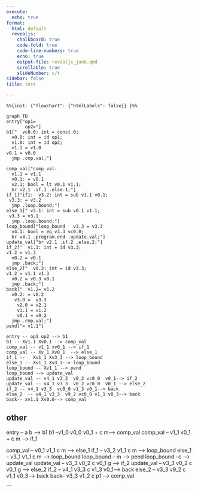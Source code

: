 ```yaml
---
execute:
  echo: true
format:
  html: default
  revealjs:
    chalkboard: true
    code-fold: true
    code-line-numbers: true
    echo: true
    output-file: revealjs_junk.qmd
    scrollable: true
    slideNumber: c/t
sidebar: false
title: test

---
```


```mermaid
%%{init: {"flowchart": {"htmlLabels": false}} }%%

graph TD
entry["op1=
       op2="]
b1["  vc0.0: int = const 0;
  v0.0: int = id op1;
  v1.0: int = id op2;
  v1.1 = v1.0 
v0.1 = v0.0 
  jmp .cmp.val;"]

comp_val["comp_val:
  v1.1 = v1.1
  v0.1: = v0.1
  v2.1: bool = lt v0.1 v1.1;
  br v2.1 .if.1 .else.1;"]
if_1["if1:  v3.2: int = sub v1.1 v0.1;
 v3.3: = v3.2 
  jmp .loop.bound;"]
else_1[" v3.1: int = sub v0.1 v1.1;
 v3.3 = v3.1 
  jmp .loop.bound;"]
loop_bound["loop_bound   v3.3 = v3.3
  v4.1: bool = eq v3.3 vc0.0;
  br v4.1 .program.end .update.val;"]
update_val["br v2.1 .if.2 .else.2;"]
if_2["  v1.3: int = id v3.3;
v1.2 = v1.3
  v0.2 = v0.1
  jmp .back;"]
else_2["  v0.3: int = id v3.3;
v1.2 = v1.1 v1.3 
  v0.2 = v0.3 v0.1
  jmp .back;"]
back["  v1.2= v1.2
  v0.2: = v0.2
   v3.0 =  v3.3 
    v2.0 = v2.1
    v1.1 = v1.2
    v0.1 = v0.2
  jmp .cmp.val;"]
pend["= v1.1"]

entry -- op1 op2 --> b1
b1 -- Xv1.1 Xv0.1 --> comp_val
comp_val -- v1_1 xv0_1 --> if_1
comp_val -- Xv_1 Xv0_1  --> else_1
if_1 --   Xv1_1 Xv3_3 --> loop_bound
else_1 -- Xv1_1 Xv3_3--> loop_bound
loop_bound -- Xv1_1 --> pend
loop_bound --> update_val
update_val -- v4_1 v3_3  v0_2 vc0_0  v0_1--> if_2
update_val -- v4_1 v3_3  v0_2 vc0_0  v0_1 --> else_2
if_2 -- v4_1 v3_3  vc0_0 v1_3 v0_1--> back
else_2  -- v4_1 v3_3  v9_2 vc0_0 v1_1 v0_3--> back
back-- xv1.1 Xv0.0--> comp_val

```



## other 
entry -- a b --> b1
b1 --v1_0 v0_0 v0_1  + c  m--> comp_val
comp_val -- v1_1 v0_1 + c m  --> if_1

comp_val -- v0_1 v1_1 c m  --> else_1
if_1 -- v3_2 v1_1 c m --> loop_bound
else_1 -- v3_1 v1_1 c m --> loop_bound
loop_bound -- m --> pend
loop_bound --c --> update_val
update_val --  v3_3  v0_2 c  v0_1 g --> if_2
update_val --  v3_3  v0_2  c  v0_1  g --> else_2
if_2 -- v4_1 v3_3  c v1_3 v0_1--> back
else_2  --  v3_3  v9_2 c v1_1 v0_3--> back
back--  v3_3 v1_2  c p1 --> comp_val

```